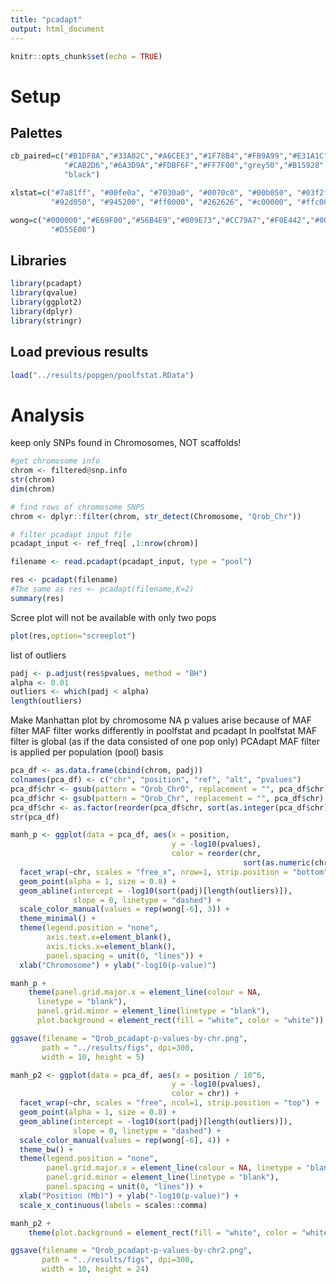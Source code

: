 ```yaml
---
title: "pcadapt"
output: html_document
---
```


```r
knitr::opts_chunk$set(echo = TRUE)
```

# Setup

## Palettes
```r
cb_paired=c("#B1DF8A","#33A02C","#A6CEE3","#1F78B4","#FB9A99","#E31A1C",
            "#CAB2D6","#6A3D9A","#FDBF6F","#FF7F00","grey50","#B15928",
            "black")

xlstat=c("#7a81ff", "#00fe0a", "#7030a0", "#0070c0", "#00b050", "#03f2fc", "#f905ab",
         "#92d050", "#945200", "#ff0000", "#262626", "#c00000", "#ffc000")

wong=c("#000000","#E69F00","#56B4E9","#009E73","#CC79A7","#F0E442","#006699",
         "#D55E00")
```

## Libraries
```r
library(pcadapt)
library(qvalue)
library(ggplot2)
library(dplyr)
library(stringr)
```

## Load previous results
```r
load("../results/popgen/poolfstat.RData")
```

# Analysis
keep only SNPs found in Chromosomes, NOT scaffolds!
```r
#get chromosome info
chrom <- filtered@snp.info
str(chrom)
dim(chrom)

# find rows of chromosome SNPS
chrom <- dplyr::filter(chrom, str_detect(Chromosome, "Qrob_Chr"))

# filter pcadapt input file
pcadapt_input <- ref_freq[ ,1:nrow(chrom)]
```


```r
filename <- read.pcadapt(pcadapt_input, type = "pool")
```

```r
res <- pcadapt(filename)
#The same as res <- pcadapt(filename,K=2)
summary(res)
```

Scree plot will not be available with only two pops
```r
plot(res,option="screeplot")
```

list of outliers
```r
padj <- p.adjust(res$pvalues, method = "BH")
alpha <- 0.01
outliers <- which(padj < alpha)
length(outliers)
```

Make Manhattan plot by chromosome
NA p values arise because of MAF filter
MAF filter works differently in poolfstat and pcadapt
In poolfstat MAF filter is global (as if the data consisted of one pop only)
PCAdapt MAF filter is applied per population (pool) basis
```r
pca_df <- as.data.frame(cbind(chrom, padj))
colnames(pca_df) <- c("chr", "position", "ref", "alt", "pvalues")
pca_df$chr <- gsub(pattern = "Qrob_Chr0", replacement = "", pca_df$chr)
pca_df$chr <- gsub(pattern = "Qrob_Chr", replacement = "", pca_df$chr)
pca_df$chr <- as.factor(reorder(pca_df$chr, sort(as.integer(pca_df$chr))))
str(pca_df)

manh_p <- ggplot(data = pca_df, aes(x = position, 
                                    y = -log10(pvalues),
                                    color = reorder(chr,
                                                    sort(as.numeric(chr))))) +
  facet_wrap(~chr, scales = "free_x", nrow=1, strip.position = "bottom") +
  geom_point(alpha = 1, size = 0.8) +
  geom_abline(intercept = -log10(sort(padj)[length(outliers)]), 
              slope = 0, linetype = "dashed") +
  scale_color_manual(values = rep(wong[-6], 3)) +
  theme_minimal() +
  theme(legend.position = "none",
        axis.text.x=element_blank(),
        axis.ticks.x=element_blank(),
        panel.spacing = unit(0, "lines")) +
  xlab("Chromosome") + ylab("-log10(p-value)")

manh_p + 
    theme(panel.grid.major.x = element_line(colour = NA,
      linetype = "blank"),
      panel.grid.minor = element_line(linetype = "blank"),
      plot.background = element_rect(fill = "white", color = "white"))

ggsave(filename = "Qrob_pcadapt-p-values-by-chr.png",
       path = "../results/figs", dpi=300,
       width = 10, height = 5)
```

```r
manh_p2 <- ggplot(data = pca_df, aes(x = position / 10^6, 
                                    y = -log10(pvalues),
                                    color = chr)) +
  facet_wrap(~chr, scales = "free", ncol=1, strip.position = "top") +
  geom_point(alpha = 1, size = 0.8) +
  geom_abline(intercept = -log10(sort(padj)[length(outliers)]), 
              slope = 0, linetype = "dashed") +
  scale_color_manual(values = rep(wong[-6], 4)) +
  theme_bw() +
  theme(legend.position = "none",
        panel.grid.major.x = element_line(colour = NA, linetype = "blank"),
        panel.grid.minor = element_line(linetype = "blank"),
        panel.spacing = unit(0, "lines")) +
  xlab("Position (Mb)") + ylab("-log10(p-value)") +
  scale_x_continuous(labels = scales::comma)

manh_p2 + 
    theme(plot.background = element_rect(fill = "white", color = "white"))

ggsave(filename = "Qrob_pcadapt-p-values-by-chr2.png",
       path = "../results/figs", dpi=300,
       width = 10, height = 24)
```


